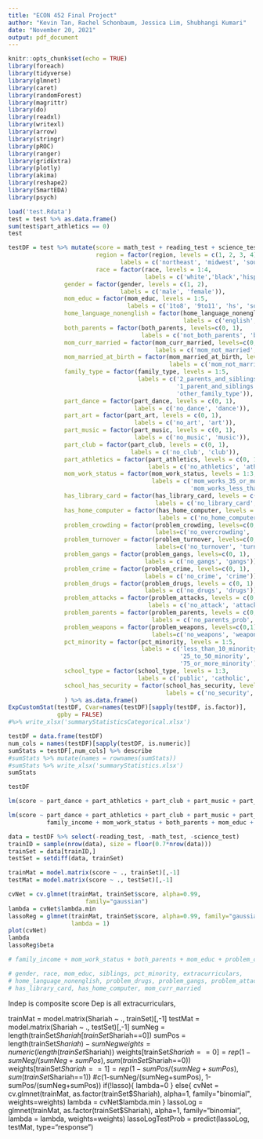 ```yaml
---
title: "ECON 452 Final Project"
author: "Kevin Tan, Rachel Schonbaum, Jessica Lim, Shubhangi Kumari"
date: "November 20, 2021"
output: pdf_document
---
```


```r
knitr::opts_chunk$set(echo = TRUE)
library(foreach)
library(tidyverse)
library(glmnet)
library(caret)
library(randomForest)
library(magrittr)
library(do)
library(readxl)
library(writexl)
library(arrow)
library(stringr)
library(pROC)
library(ranger)
library(gridExtra)
library(plotly)
library(akima)
library(reshape2)
library(SmartEDA)
library(psych)
```


```r
load('test.Rdata')
test = test %>% as.data.frame()
sum(test$part_athletics == 0)
test
```

```r
testDF = test %>% mutate(score = math_test + reading_test + science_test,
                         region = factor(region, levels = c(1, 2, 3, 4), 
                                labels = c('northeast', 'midwest', 'south', 'west')), 
                         race = factor(race, levels = 1:4,
                                       labels = c('white','black','hispanic', 'other')),
                gender = factor(gender, levels = c(1, 2), 
                                labels = c('male', 'female')),
                mom_educ = factor(mom_educ, levels = 1:5, 
                                  labels = c('1to8', '9to11', 'hs', 'some_college', 'college_grad')),
                home_language_nonenglish = factor(home_language_nonenglish, levels=c(0, 1),
                                                  labels = c('english', 'nonenglish')),
                both_parents = factor(both_parents, levels=c(0, 1),
                                      labels = c('not_both_parents', 'both_parents')),
                mom_curr_married = factor(mom_curr_married, levels=c(0, 1),
                                          labels = c('mom_not_married', 'mom_married')),
                mom_married_at_birth = factor(mom_married_at_birth, levels = c(0, 1),
                                              labels = c('mom_not_married_at_birth', 'mom_married_at_birth')),
                family_type = factor(family_type, levels = 1:5,
                                     labels = c('2_parents_and_siblings', '2_parents_no_siblings', 
                                                '1_parent_and_siblings', '1_parent_no_siblings',
                                                'other_family_type')),
                part_dance = factor(part_dance, levels = c(0, 1),
                                    labels = c('no_dance', 'dance')),
                part_art = factor(part_art, levels = c(0, 1),
                                    labels = c('no_art', 'art')),
                part_music = factor(part_music, levels = c(0, 1),
                                    labels = c('no_music', 'music')),
                part_club = factor(part_club, levels = c(0, 1),
                                   labels = c('no_club', 'club')),
                part_athletics = factor(part_athletics, levels = c(0, 1),
                                        labels = c('no_athletics', 'athletics')),
                mom_work_status = factor(mom_work_status, levels = 1:3,
                                         labels = c('mom_works_35_or_more', 
                                                    'mom_works_less_than_35', 'mom_no_work')),
                has_library_card = factor(has_library_card, levels = c(0, 1),
                                          labels = c('no_library_card', 'library_card')),
                has_home_computer = factor(has_home_computer, levels = c(0, 1),
                                           labels = c('no_home_computer', 'home_computer')),
                problem_crowding = factor(problem_crowding, levels=c(0,1),
                                          labels=c('no_overcrowding', 'overcrowding')),
                problem_turnover = factor(problem_turnover, levels=c(0,1),
                                          labels=c('no_turnover', 'turnover')),
                problem_gangs = factor(problem_gangs, levels=c(0, 1),
                                       labels = c('no_gangs', 'gangs')),
                problem_crime = factor(problem_crime, levels=c(0, 1),
                                       labels = c('no_crime', 'crime')),
                problem_drugs = factor(problem_drugs, levels = c(0, 1),
                                       labels = c('no_drugs', 'drugs')),
                problem_attacks = factor(problem_attacks, levels = c(0, 1),
                                        labels = c('no_attack', 'attack')),
                problem_parents = factor(problem_parents, levels = c(0, 1),
                                         labels = c('no_parents_prob', 'parents_prob')),
                problem_weapons = factor(problem_weapons, levels=c(0,1),
                                         labels=c('no_weapons', 'weapons')),
                pct_minority = factor(pct_minority, levels = 1:5,
                                      labels = c('less_than_10_minority', '10_to_25_minority',
                                                 '25_to_50_minority', '50_to_75_minority',
                                                 '75_or_more_minority')),
                school_type = factor(school_type, levels = 1:3,
                                     labels = c('public', 'catholic', 'other_private')),
                school_has_security = factor(school_has_security, levels = c(0, 1),
                                             labels = c('no_security', 'security'))
                ) %>% as.data.frame()
ExpCustomStat(testDF, Cvar=names(testDF)[sapply(testDF, is.factor)], 
              gpby = FALSE)
#%>% write_xlsx('summaryStatisticsCategorical.xlsx')
```

```r
testDF = data.frame(testDF)
num_cols = names(testDF)[sapply(testDF, is.numeric)]
sumStats = testDF[,num_cols] %>% describe
#sumStats %>% mutate(names = rownames(sumStats))
#sumStats %>% write_xlsx('summaryStatistics.xlsx')
sumStats

```


```r
testDF
```

```r
lm(score ~ part_dance + part_athletics + part_club + part_music + part_art, data = testDF) %>% summary

```

```r
lm(score ~ part_dance + part_athletics + part_club + part_music + part_art + 
           family_income + mom_work_status + both_parents + mom_educ + problem_crime, data = testDF) %>% summary

```


```r
data = testDF %>% select(-reading_test, -math_test, -science_test)
trainID = sample(nrow(data), size = floor(0.7*nrow(data)))
trainSet = data[trainID,]
testSet = setdiff(data, trainSet)

trainMat = model.matrix(score ~ ., trainSet)[,-1]
testMat = model.matrix(score ~ ., testSet)[,-1]

cvNet = cv.glmnet(trainMat, trainSet$score, alpha=0.99, 
                      family="gaussian")
lambda = cvNet$lambda.min
lassoReg = glmnet(trainMat, trainSet$score, alpha=0.99, family="gaussian", 
                  lambda = 1)
plot(cvNet)
lambda
lassoReg$beta

# family_income + mom_work_status + both_parents + mom_educ + problem_crime

# gender, race, mom_educ, siblings, pct_minority, extracurriculars, 
# home_language_nonenglish, problem_drugs, problem_gangs, problem_attack,
# has_library_card, has_home_computer, mom_curr_married
```


Indep is composite score
Dep is all extracurriculars, 



trainMat = model.matrix(Shariah ~ ., trainSet)[,-1]
  testMat = model.matrix(Shariah ~ ., testSet)[,-1]
  sumNeg = length(trainSet$Shariah[trainSet$Shariah==0])
  sumPos = length(trainSet$Shariah) - sumNeg
  weights = numeric(length(trainSet$Shariah))
  weights[trainSet$Shariah==0] = rep(1-sumNeg/(sumNeg+sumPos), sum(trainSet$Shariah==0))
  weights[trainSet$Shariah==1] = rep(1-sumPos/(sumNeg+sumPos), sum(trainSet$Shariah==1))
  #c(1-sumNeg/(sumNeg+sumPos), 1-sumPos/(sumNeg+sumPos))
  if(!lasso){
    lambda=0
  }
  else{
    cvNet = cv.glmnet(trainMat, as.factor(trainSet$Shariah), alpha=1, 
                      family="binomial", weights=weights)
    lambda = cvNet$lambda.min
  }
  lassoLog = glmnet(trainMat, as.factor(trainSet$Shariah), alpha=1, family="binomial", 
                  lambda = lambda, weights=weights)
  lassoLogTestProb = predict(lassoLog, testMat, type="response")




